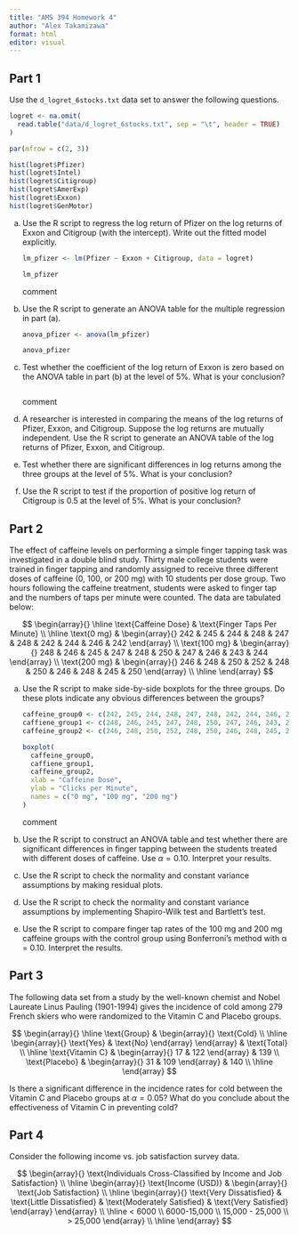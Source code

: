 ```yaml
---
title: "AMS 394 Homework 4"
author: "Alex Takamizawa"
format: html
editor: visual
---
```


## Part 1

Use the `d_logret_6stocks.txt` data set to answer the following questions.

```r
logret <- na.omit(
  read.table("data/d_logret_6stocks.txt", sep = "\t", header = TRUE)
)

par(mfrow = c(2, 3))

hist(logret$Pfizer)
hist(logret$Intel)
hist(logret$Citigroup)
hist(logret$AmerExp)
hist(logret$Exxon)
hist(logret$GenMotor)
```

a.  Use the R script to regress the log return of Pfizer on the log returns of Exxon and Citigroup (with the intercept). Write out the fitted model explicitly.

    ```r
    lm_pfizer <- lm(Pfizer ~ Exxon + Citigroup, data = logret)

    lm_pfizer
    ```

    comment

b.  Use the R script to generate an ANOVA table for the multiple regression in part (a).

    ```r
    anova_pfizer <- anova(lm_pfizer)

    anova_pfizer
    ```

c.  Test whether the coefficient of the log return of Exxon is zero based on the ANOVA table in part (b) at the level of 5%. What is your conclusion?

    ```r

    ```

    comment

d.  A researcher is interested in comparing the means of the log returns of Pfizer, Exxon, and Citigroup. Suppose the log returns are mutually independent. Use the R script to generate an ANOVA table of the log returns of Pfizer, Exxon, and Citigroup.

e.  Test whether there are significant differences in log returns among the three groups at the level of 5%. What is your conclusion?

f.  Use the R script to test if the proportion of positive log return of Citigroup is 0.5 at the level of 5%. What is your conclusion?

## Part 2

The effect of caffeine levels on performing a simple finger tapping task was investigated in a double blind study. Thirty male college students were trained in finger tapping and randomly assigned to receive three different doses of caffeine (0, 100, or 200 mg) with 10 students per dose group. Two hours following the caffeine treatment, students were asked to finger tap and the numbers of taps per minute were counted. The data are tabulated below:

$$
\begin{array}{}
\hline
\text{Caffeine Dose} & \text{Finger Taps Per Minute} \\
\hline 
\text{0 mg}
& \begin{array}{} 
242 & 245 & 244 & 248 & 247 & 248 & 242 & 244 & 246 & 242
\end{array} \\
\text{100 mg}
& \begin{array}{}
248 & 246 & 245 & 247 & 248 & 250 & 247 & 246 & 243 & 244
\end{array} \\
\text{200 mg}
& \begin{array}{}
246 & 248 & 250 & 252 & 248 & 250 & 246 & 248 & 245 & 250
\end{array} \\
\hline
\end{array}
$$

a.  Use the R script to make side-by-side boxplots for the three groups. Do these plots indicate any obvious differences between the groups?

    ```r
    caffeine_group0 <- c(242, 245, 244, 248, 247, 248, 242, 244, 246, 242)
    caffiene_group1 <- c(248, 246, 245, 247, 248, 250, 247, 246, 243, 244)
    caffeine_group2 <- c(246, 248, 250, 252, 248, 250, 246, 248, 245, 250)

    boxplot(
      caffeine_group0,
      caffiene_group1,
      caffeine_group2,
      xlab = "Caffeine Dose",
      ylab = "Clicks per Minute",
      names = c("0 mg", "100 mg", "200 mg")
    )
    ```

    comment

b.  Use the R script to construct an ANOVA table and test whether there are significant differences in finger tapping between the students treated with different doses of caffeine. Use $\alpha = 0.10$. Interpret your results.

c.  Use the R script to check the normality and constant variance assumptions by making residual plots.

d.  Use the R script to check the normality and constant variance assumptions by implementing Shapiro-Wilk test and Bartlett's test.

e.  Use the R script to compare finger tap rates of the 100 mg and 200 mg caffeine groups with the control group using Bonferroni's method with α = 0.10. Interpret the results.

## Part 3

The following data set from a study by the well-known chemist and Nobel Laureate Linus Pauling (1901-1994) gives the incidence of cold among 279 French skiers who were randomized to the Vitamin C and Placebo groups.

$$
\begin{array}{}
\hline
\text{Group}
&
\begin{array}{}
\text{Cold} \\
\hline
\begin{array}{}
\text{Yes} & \text{No}
\end{array}
\end{array}
& \text{Total} \\
\hline
\text{Vitamin C} 
& 
\begin{array}{}
17 & 122
\end{array}
& 139 \\
\text{Placebo} 
& 
\begin{array}{}
31 & 109
\end{array}
& 140 \\
\hline
\end{array}
$$

Is there a significant difference in the incidence rates for cold between the Vitamin C and Placebo groups at $\alpha = 0.05$? What do you conclude about the effectiveness of Vitamin C in preventing cold?

## Part 4

Consider the following income vs. job satisfaction survey data.

$$
\begin{array}{}
\text{Individuals Cross-Classified by Income and Job Satisfaction} \\
\hline
\begin{array}{}
\text{Income (USD)}
&
\begin{array}{}
\text{Job Satisfaction} \\
\hline
\begin{array}{}
\text{Very Dissatisfied} & \text{Little Dissatisfied} 
& \text{Moderately Satisfied} & \text{Very Satisfied}
\end{array}
\end{array} \\
\hline
< 6000 \\
6000-15,000 \\
15,000 - 25,000 \\
> 25,000
\end{array} \\
\hline
\end{array}
$$
